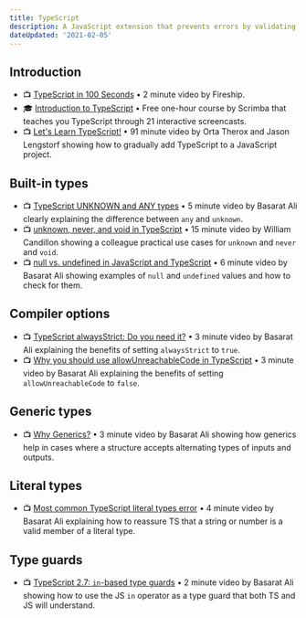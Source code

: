 ```yaml
---
title: TypeScript
description: A JavaScript extension that prevents errors by validating data types.
dateUpdated: '2021-02-05'
---
```


## Introduction

- 📺 [TypeScript in 100 Seconds](https://m.youtube.com/watch?v=zQnBQ4tB3ZA) • 2 minute video by Fireship.
- 🎓 [Introduction to TypeScript](https://scrimba.com/learn/intrototypescript) •  Free one-hour course by Scrimba that teaches you TypeScript through 21 interactive screencasts.
- 📺 [Let's Learn TypeScript!](https://m.youtube.com/watch?v=BHYgpbPC4wM) • 91 minute video by Orta Therox and Jason Lengstorf showing how to gradually add TypeScript to a JavaScript project.

## Built-in types

- 📺 [TypeScript UNKNOWN and ANY types](https://m.youtube.com/watch?v=wOa67sZyO54) • 5 minute video by Basarat Ali clearly explaining the difference between `any` and `unknown`.
- 📺 [unknown, never, and void in TypeScript](https://m.youtube.com/watch?v=mZCsrRl1ORc) • 15 minute video by William Candillon showing a colleague practical use cases for `unknown` and `never` and `void`.
- 📺 [null vs. undefined in JavaScript and TypeScript](https://m.youtube.com/watch?v=kaUfBNzuUAI) • 6 minute video by Basarat Ali showing examples of `null` and `undefined` values and how to check for them.

## Compiler options

- 📺 [TypeScript alwaysStrict: Do you need it?](https://m.youtube.com/watch?v=UtFIDeV66G0) • 3 minute video by Basarat Ali explaining the benefits of setting `alwaysStrict` to `true`.
- 📺 [Why you should use allowUnreachableCode in TypeScript](https://m.youtube.com/watch?v=pKDzQ9kYi20) • 3 minute video by Basarat Ali explaining the benefits of setting `allowUnreachableCode` to `false`.

## Generic types

- 📺 [Why Generics?](https://m.youtube.com/watch?v=nlboDP3S2Qs) • 3 minute video by Basarat Ali showing how generics help in cases where a structure accepts alternating types of inputs and outputs.

## Literal types

- 📺 [Most common TypeScript literal types error](https://m.youtube.com/watch?v=Tysh0bbyzao) • 4 minute video by Basarat Ali explaining how to reassure TS that a string or number is a valid member of a literal type.

## Type guards

- 📺 [TypeScript 2.7: `in`-based type guards](https://m.youtube.com/watch?v=_NmzgyVZ6oE) • 2 minute video by Basarat Ali showing how to use the JS `in` operator as a type guard that both TS and JS will understand.
